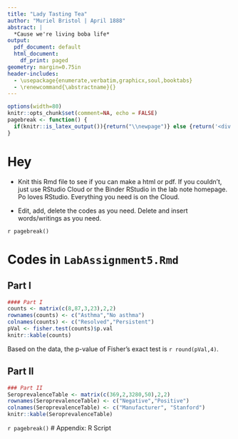 ```yaml
---
title: "Lady Tasting Tea"
author: "Muriel Bristol | April 1888"
abstract: |
  *Cause we're living boba life*
output:
  pdf_document: default
  html_document:
    df_print: paged
geometry: margin=0.75in
header-includes:
  - \usepackage{enumerate,verbatim,graphicx,soul,booktabs}
  - \renewcommand{\abstractname}{}
---
```


```r
options(width=80)
knitr::opts_chunk$set(comment=NA, echo = FALSE)
pagebreak <- function() {
  if(knitr::is_latex_output()){return("\\newpage")} else {return('<div style="page-break-before: always;" />')}
}
```

# Hey

- Knit this Rmd file to see if you can make a html or pdf. If you couldn't, just use RStudio Cloud or the Binder RStudio in the lab note homepage. Po loves RStudio. Everything you need is on the Cloud.

- Edit, add, delete the codes as you need. Delete and insert words/writings as you need.

`r pagebreak()`

# Codes in `LabAssignment5.Rmd`

## Part I

```r
#### Part I
counts <- matrix(c(8,87,3,23),2,2)
rownames(counts) <- c("Asthma","No asthma")
colnames(counts) <- c("Resolved","Persistent")
pVal <- fisher.test(counts)$p.val
knitr::kable(counts)
```
Based on the data, the p-value of Fisher's exact test is `r round(pVal,4)`.

## Part II

```r
### Part II
SeroprevalenceTable <- matrix(c(369,2,3280,50),2,2)
rownames(SeroprevalenceTable) <- c("Negative","Positive")
colnames(SeroprevalenceTable) <- c("Manufacturer", "Stanford")
knitr::kable(SeroprevalenceTable)
```


`r pagebreak()`
# Appendix: R Script

```r
```